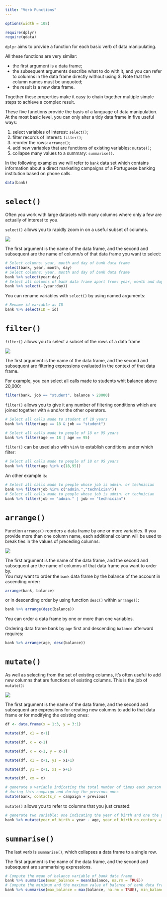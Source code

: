```yaml
---
title: "Verb Functions"
---
```



```r
options(width = 108)
```


```r
require(dplyr)
require(qdata)
```

`dplyr` aims to provide a function for each basic verb of data manipulating.

All these functions are very similar:

* the first argument is a data frame;
* the subsequent arguments describe what to do with it, and you can refer to columns in the data frame directly without using $. Note that the column names must be unquoted;
* the result is a new data frame.

Together these properties make it easy to chain together multiple simple steps to achieve a complex result.

These five functions provide the basis of a language of data manipulation. At the most basic level, you can only alter a tidy data frame in five useful ways: 

1. select variables of interest: `select()`;
2. filter records of interest: `filter()`;
3. reorder the rows: `arrange()`;
4. add new variables that are functions of existing variables: `mutate()`;
5. collapse many values to a summary: `summarise()`. 


In the following examples we will refer to `bank` data set which contains information about a direct marketing campaigns of a Portuguese banking institution based on phone calls. 

```r
data(bank) 
```

# `select()`

Often you work with large datasets with many columns where only a few are actually of interest to you. 

`select()` allows you to rapidly zoom in on a useful subset of columns.  


![](images/sel.png) 

The first argument is the name of the data frame, and the second and subsequent are the name of column/s of that data frame you want to select:

```r
# Select columns: year, month and day of bank data frame
select(bank, year, month, day)
# Select columns: year, month and day of bank data frame
bank %>% select(year:day)
# Select all columns of bank data frame apart from: year, month and day
bank %>% select(-(year:day))
```


You can rename variables with `select()` by using named arguments:

```r
# Rename id variable as ID
bank %>% select(ID = id)
```


# `filter()`

`filter()` allows you to select a subset of the rows of a data frame.

![](images/fil.png) 

The first argument is the name of the data frame, and the second and subsequent are filtering expressions evaluated in the context of that data frame.

For example, you can select all calls made to students whit balance above 20,000:


```r
filter(bank, job == "student", balance > 20000)
```


`filter()` allows you to give it any number of filtering conditions which are joined together with `&` and/or the other operators.  

```r
# Select all calls made to student of 18 years 
bank %>% filter(age == 18 & job == "student")
```

```r
# Select all calls made to people of 18 or 95 years
bank %>% filter(age == 18 | age == 95)
```

`filter()` can be used also with `%in%` to establish conditions under which filter: 

```r
# Select all calls made to people of 18 or 95 years
bank %>% filter(age %in% c(18,95))
```

An other example is:

```r
# Select all calls made to people whose job is admin. or technician 
bank %>% filter(job %in% c("admin.","technician"))
# Select all calls made to people whose job is admin. or technician 
bank %>% filter(job == "admin." | job == "technician")
```


# `arrange()`

Function `arrange()` reorders a data frame by one or more variables. If you provide more than one column name, each additional column will be used to break ties in the values of preceding columns:

![](images/arr.png)

The first argument is the name of the data frame, and the second and subsequent are the name of columns of that data frame you want to order by.  
You may want to order the `bank` data frame by the balance of the account in ascending order:

```r
arrange(bank, balance)
```

or in descending order by using function `desc()` within `arrange()`: 

```r
bank %>% arrange(desc(balance))
```

You can order a data frame by one or more than one variables.

Ordering data frame bank by `age` first and descending `balance` afterward requires:


```r
bank %>% arrange(age, desc(balance))
```



# `mutate()`

As well as selecting from the set of existing columns, it’s often useful to add new columns that are functions of existing columns. This is the job of `mutate()`:

![](images/mut.png) 


The first argument is the name of the data frame, and the second and subsequent are expressions for creating new columns to add to that data frame or for modifying the existing ones: 


```r
df <- data.frame(x = 1:3, y = 3:1)

mutate(df, x1 = x+1)

mutate(df, x = x+1)

mutate(df, x = x+1, y = x+1)

mutate(df, x1 = x+1, y1 = x1+1)

mutate(df, y1 = x+1, x1 = x+1)

mutate(df, xx = x)
```


```r
# generate a variable indicating the total number of times each person has been contacted 
# during this campaign and during the previous ones 
mutate(bank, contacts_n = campaign + previous)
```

`mutate()` allows you to refer to columns that you just created:

```r
# generate two variable: one indicating the year of birth and one the year of birth without century 
bank %>% mutate(year_of_birth = year - age, year_of_birth_no_century = year_of_birth - 1900)
```


# `summarise()`

The last verb is `summarise()`, which collapses a data frame to a single row.

The first argument is the name of the data frame, and the second and subsequent are summarising expressions.

```r
# Compute the mean of balance variable of bank data frame
bank %>% summarise(mean_balance = mean(balance, na.rm = TRUE))
# Compute the minimum and the maximum value of balance of bank data frame
bank %>% summarise(max_balance = max(balance, na.rm = TRUE), min_balance = min(balance, na.rm = TRUE))
```

<!--
ragionare sul fatto di aggiungere i nuovi esempi di data discovery
-->
